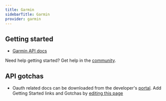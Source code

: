 ```yaml
---
title: Garmin
sidebarTitle: Garmin
provider: garmin
---
```



<Overview />


## Getting started

-   [Garmin API docs](https://developer.garmin.com/gc-developer-program/overview)

<Tip>Need help getting started? Get help in the [community](https://nango.dev/slack).</Tip>

## API gotchas
-   Oauth related docs can be downloaded from the developer's [portal](https://developerportal.garmin.com/).
<Note>Add Getting Started links and Gotchas by [editing this page](https://github.com/nangohq/nango/tree/master/docs-v2/integrations/all/garmin.mdx)</Note>
